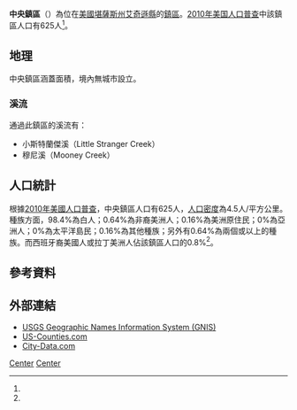 {{noteTA
|G1=USState
}}
{{Infobox settlement
|official_name = 中央鎮區
|native_name = Center Township
|settlement_type = 鎮區
|image_map = Map highlighting Center Township, Atchison County, Kansas.svg
|map_caption = 中央鎮區在艾奇遜縣的位置
|coordinates_display = inline,title
|coordinates_region = US-KS
|subdivision_type = [[世界政區索引|國家]]
|subdivision_name = [[美国|美国]]
|subdivision_type1 = [[美國行政區劃|州]]
|subdivision_name1 = [[堪薩斯州|堪薩斯州]]
|subdivision_type2 = [[堪萨斯州行政区划|縣]]
|subdivision_name2 = [[艾奇遜縣_(堪薩斯州)|艾奇遜縣]]
|area_total_km2 = 138.8
|area_land_km2 = 138.6
|area_water_km2 = 0.2
|area_total_sq_mi = 
|area_land_sq_mi = 5
|area_water_sq_mi = 
|area_water_percent = 0.12
|population_as_of = [[2010年美国人口普查|2010]]
|population_footnotes = <ref name=census>{{cite web|url=http://www.census.gov/geo/www/gazetteer/gazetteer2010.html|title=2010 Census Gazetteer Files|publisher=[[美国人口调查局|美国人口调查局]]|accessdate=2016-02-19|archive-url=https://web.archive.org/web/20121021075704/http://www.census.gov/geo/www/gazetteer/gazetteer2010.html|archive-date=2012-10-21|dead-url=yes}}</ref>
|population_total = 625
|population_density_km2 = auto
|elevation_footnotes = 
|elevation_m = 342
|elevation_ft = 1122
|latd = 39
|latm = 27
|lats = 55
|latNS = N
|longd = 95
|longm = 17
|longs = 31
|longEW  = W
|blank_name = [[地名信息系统|GNIS]] feature ID
|blank_info = [http://geonames.usgs.gov/pls/gnispublic/f?p=gnispq:3:::NO::P3_FID:0473488 0473488]
|website = 
|footnotes = 
}}

'''中央鎮區'''（{{lang-en|'''Center Township'''}}）為位在[[美國|美國]][[堪薩斯州|堪薩斯州]][[艾奇遜縣_(堪薩斯州)|艾奇遜縣]]的[[行政鎮區|鎮區]]。[[2010年美国人口普查|2010年美国人口普查]]中該鎮區人口有625人<ref name=census/>。

==地理==
中央鎮區涵蓋面積{{convert|138.8|km2|sqmi}}，境內無城市設立。

===溪流===
通過此鎮區的溪流有：
*小斯特蘭傑溪（Little Stranger Creek）
*穆尼溪（Mooney Creek）

==人口統計==
根據[[2010年美國人口普查|2010年美國人口普查]]，中央鎮區人口有625人，[[人口密度|人口密度]]為4.5人/平方公里。種族方面，98.4%為白人；0.64%為非裔美洲人；0.16%為美洲原住民；0%為亞洲人；0%為太平洋島民；0.16%為其他種族；另外有0.64%為兩個或以上的種族。而西班牙裔美國人或拉丁美洲人佔該鎮區人口的0.8%<ref name=census/>。

==參考資料==
{{reflist}}

==外部連結==
* [http://geonames.usgs.gov/domestic/index.html USGS Geographic Names Information System (GNIS)]{{Wayback|url=http://geonames.usgs.gov/domestic/index.html |date=20190428150204 }}
* [https://web.archive.org/web/20080723112151/http://www.us-counties.com/localgov/kansas.html US-Counties.com]
* [http://www.city-data.com/township/Center-Atchison-KS.html City-Data.com] {{Wayback|url=http://www.city-data.com/township/Center-Atchison-KS.html |date=20121021154042 }}

{{艾奇遜縣 (堪薩斯州)}}

[[Category:艾奇遜縣鎮區_(堪薩斯州)|Center]]
[[Category:堪薩斯州鎮區|Center]]

{{AtchisonCountyKS-geo-stub}}